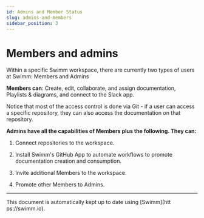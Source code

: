 ```yaml
---
id: Admins and Member Status
slug: admins-and-members
sidebar_position: 3
---
```



# Members and admins

Within a specific Swimm workspace, there are currently two types of users at Swimm: Members and Admins

**Members can**: Create, edit, collaborate, and assign documentation, Playlists & diagrams, and connect to the Slack app.

Notice that most of the access control is done via Git - if a user can access a specific repository, they can also access the documentation on that repository.

**Admins have all the capabilities of Members plus the following. They can:**

1.  Connect repositories to the workspace.

2.  Install Swimm's GitHub App to automate workflows to promote documentation creation and consumption.

3.  Invite additional Members to the workspace.

4.  Promote other Members to Admins.

---

This document is automatically kept up to date using [Swimm](htt
ps://swimm.io).
